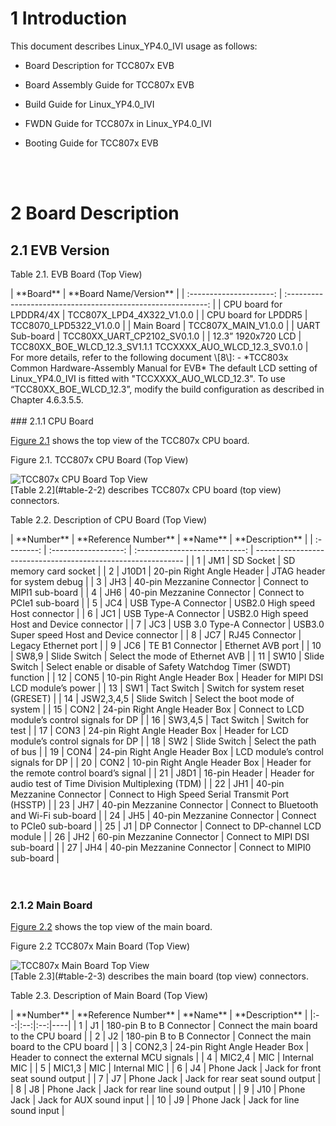 
<Layout title="Linux YP4.0 IVI SDK - Getting Started for TCC807x">



# 1 Introduction

This document describes Linux_YP4.0_IVI usage as follows:

- Board Description for TCC807x EVB

- Board Assembly Guide for TCC807x EVB

- Build Guide for Linux_YP4.0_IVI

- FWDN Guide for TCC807x in Linux_YP4.0_IVI

- Booting Guide for TCC807x EVB  

<br />

<br />

# 2 Board Description

## 2.1 EVB Version

<p id="table-2-1" style={{ textAlign: "center", fontWeight: "bold", marginBottom: "0.2rem" }}>
  Table 2.1. EVB Board (Top View)
</p>

<div class="full-width-table">
|        **Board**        |                    **Board Name/Version**                    |
| :---------------------: | :----------------------------------------------------------: |
| CPU board for LPDDR4/4X |                  TCC807X_LPD4_4X322_V1.0.0                   |
|  CPU board for LPDDR5   |                    TCC8070_LPD5322_V1.0.0                    |
|       Main Board        |                     TCC807X_MAIN_V1.0.0                      |
|     UART Sub-board      |                 TCC80XX_UART_CP2102_SV0.1.0                  |
|   12.3” 1920x720 LCD    | TCC80XX_BOE_WLCD_12.3_SV1.1.1  TCCXXXX_AUO_WLCD_12.3_SV0.1.0 |
</div>


<Admonition type="note">
For more details, refer to the following document \[8\]:  
- *TCC803x Common Hardware-Assembly Manual for EVB*
</Admonition>

<Admonition type="important">
The default LCD setting of Linux_YP4.0_IVI is fitted with "TCCXXXX_AUO_WLCD_12.3". 
To use “TCC80XX_BOE_WLCD_12.3”, modify the build configuration as described in Chapter 4.6.3.5.5.
</Admonition>


<br />
<br />
### 2.1.1 CPU Board

[Figure 2.1](#figure-2-1) shows the top view of the TCC807x CPU board.


<p id="figure-2-1" style={{ textAlign: "center", fontWeight: "bold", marginBottom: "0.2rem"}}>
  Figure 2.1. TCC807x CPU Board (Top View)
</p>  
<img
  src={useBaseUrl('/807x/linux-yp4.0-getting-started/figure2.1-tcc807x-cpu-board-top-view.png')}
  alt="TCC807x CPU Board Top View"
  style={{ maxWidth: "100%", display: "block", margin: "0 auto" }}
/>

<br />
[Table 2.2](#table-2-2) describes TCC807x CPU board (top view) connectors.

<p id="table-2-2" style={{ textAlign: "center", fontWeight: "bold", marginBottom: "0.2rem"}}>
  Table 2.2. Description of CPU Board (Top View)
</p>

<div class="full-width-table">
| **Number** | **Reference Number** |           **Name**            | **Description**                                              |
| :--------: | :------------------: | :---------------------------: | ------------------------------------------------------------ |
|     1      |         JM1          |           SD Socket           | SD memory  card socket                                       |
|     2      |        J10D1         |   20-pin Right Angle Header   | JTAG  header for system debug                                |
|     3      |         JH3          |  40-pin Mezzanine Connector   | Connect  to MIPI1 sub-board                                  |
|     4      |         JH6          |  40-pin Mezzanine Connector   | Connect  to PCIe1 sub-board                                  |
|     5      |         JC4          |     USB Type-A Connector      | USB2.0  High speed Host connector                            |
|     6      |         JC1          |     USB Type-A Connector      | USB2.0  High speed Host and Device connector                 |
|     7      |         JC3          |   USB 3.0 Type-A Connector    | USB3.0  Super speed Host and Device connector                |
|     8      |         JC7          |        RJ45 Connector         | Legacy Ethernet port                                         |
|     9      |         JC6          |        TE B1 Connector        | Ethernet AVB port                                            |
|     10     |        SW8,9         |         Slide Switch          | Select the mode of Ethernet AVB                              |
|     11     |         SW10         |         Slide Switch          | Select enable or disable of  Safety Watchdog Timer (SWDT) function |
|     12     |         CON5         | 10-pin Right Angle Header Box | Header for MIPI DSI LCD  module’s power                      |
|     13     |         SW1          |          Tact Switch          | Switch for system reset (GRESET) |
|     14     |      JSW2,3,4,5      |         Slide Switch          | Select the boot mode of system                               |
|     15     |         CON2         | 24-pin Right Angle Header Box | Connect to LCD module’s control  signals for DP              |
|     16     |       SW3,4,5        |          Tact Switch          | Switch for test                                              |
|     17     |         CON3         | 24-pin Right Angle Header Box | Header for LCD module’s control  signals for DP              |
|     18     |         SW2          |         Slide Switch          | Select the path of bus                                       |
|     19     |         CON4         | 24-pin Right Angle Header Box | LCD module’s control signals  for DP                         |
|     20     |         CON2         | 10-pin Right Angle Header Box | Header for the remote control  board’s signal                |
|     21     |         J8D1         |         16-pin Header         | Header for audio test of Time  Division Multiplexing (TDM)   |
|     22     |         JH1          |  40-pin Mezzanine Connector   | Connect  to High Speed Serial Transmit Port (HSSTP)          |
|     23     |         JH7          |  40-pin Mezzanine Connector   | Connect  to Bluetooth and Wi-Fi sub-board                    |
|     24     |         JH5          |  40-pin Mezzanine Connector   | Connect  to PCIe0 sub-board                                  |
|     25     |          J1          |         DP Connector          | Connect  to DP-channel LCD module                            |
|     26     |         JH2          |  60-pin Mezzanine Connector   | Connect  to MIPI DSI sub-board                               |
|     27     |         JH4          |  40-pin Mezzanine Connector   | Connect  to MIPI0 sub-board                                  |
</div>
  
<br />
<br /> 

### 2.1.2 Main Board

[Figure 2.2](#figure-2-2) shows the top view of the main board.

<p id="figure-2-2" style={{ textAlign: "center", fontWeight: "bold" }}>
  Figure 2.2 TCC807x Main Board (Top View)
</p>  
<img
  src={useBaseUrl('/807x/linux-yp4.0-getting-started/figure2.2-tcc807x-main-board-top-view.png')}
  alt="TCC807x Main Board Top View"
  style={{ maxWidth: "100%", display: "block", margin: "0 auto" }}
/>



<br />
[Table 2.3](#table-2-3) describes the main board (top view) connectors.

<p id="table-2-3" style={{ textAlign: "center", fontWeight: "bold", marginBottom: "0.2rem"}}>
  Table 2.3. Description of Main Board (Top View)
</p>
<div class="full-width-table">
| **Number** | **Reference Number** | **Name** | **Description** |
|:--:|:--:|:--:|----|
| 1 | J1 | 180-pin B to B Connector | Connect the main board to the CPU board |
| 2 | J2 | 180-pin B to B Connector | Connect the main board to the CPU board |
| 3 | CON2,3 | 24-pin Right Angle Header Box | Header to connect the external MCU signals |
| 4 | MIC2,4 | MIC | Internal MIC |
| 5 | MIC1,3 | MIC | Internal MIC |
| 6 | J4 | Phone Jack | Jack for front seat sound output |
| 7 | J7 | Phone Jack | Jack for rear seat sound output |
| 8 | J8 | Phone Jack | Jack for rear line sound output |
| 9 | J10 | Phone Jack | Jack for AUX sound input |
| 10 | J9 | Phone Jack | Jack for line sound input |
</div>



</Layout>

